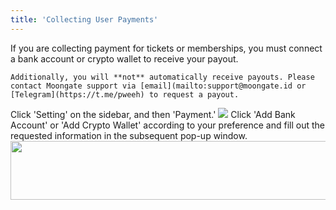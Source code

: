 ```yaml
---
title: 'Collecting User Payments'
---
```


<Warning>
    If you are collecting payment for tickets or memberships, you must connect a bank account or crypto wallet to receive your payout. 
    
    Additionally, you will **not** automatically receive payouts. Please contact Moongate support via [email](mailto:support@moongate.id or [Telegram](https://t.me/pweeh) to request a payout.
</Warning>

<Steps>
    <Step title="Navigate to the 'Payment' panel">
        Click 'Setting' on the sidebar, and then 'Payment.'
        <img src="/images/admin-settings/collecting-payment/payment panel.gif"/>
    </Step>
    <Step title="Add a bank account/crypto wallet">
        Click 'Add Bank Account' or 'Add Crypto Wallet' according to your preference and fill out the requested information in the 
        subsequent pop-up window.
        <img width="520" height="94" src="/images/admin-settings/collecting-payment/add wallet button.png"/>
    </Step>
</Steps>